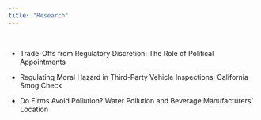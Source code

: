 ```yaml
---
title: "Research"
---
```


<br>

- Trade-Offs from Regulatory Discretion: The Role of Political Appointments


- Regulating Moral Hazard in Third-Party Vehicle Inspections: California Smog Check


- Do Firms Avoid Pollution? Water Pollution and Beverage Manufacturers' Location
